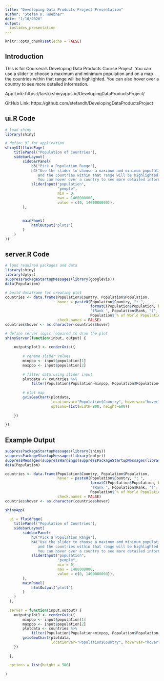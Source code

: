 ---
title: "Developing Data Products Project Presentation"
author: "Stefan D. Huebner"
date: "1/16/2020"
output: 
  ioslides_presentation
---

```{r setup, include=FALSE}
knitr::opts_chunk$set(echo = FALSE)
```

## Introduction

This is for Coursera's Developing Data Products Course Project. You can use a slider to choose a maximum and minimum population and on a map the countries within that range will be highlighted. You can also hover over a country to see more detailed information.

App Link: https://tarski.shinyapps.io/DevelopingDataProductsProject/

GitHub Link: https://github.com/stefandh/DevelopingDataProductsProject

## ui.R Code

<style>
slides > slide {
  overflow-x: auto !important;
  overflow-y: auto !important;
}
</style>

```{r, echo = TRUE, eval = FALSE}
# load shiny
library(shiny)

# define UI for application
shinyUI(fluidPage(
    titlePanel("Population of Countries"),
    sidebarLayout(
        sidebarPanel(
            h3("Pick a Population Range"),
            h4("Use the slider to choose a maximum and minimum population 
               and the countries within that range will be highlighted. 
               You can hover over a country to see more detailed information."),
            sliderInput("population",
                        "people",
                        min = 0,
                        max = 1400000000,
                        value = c(0, 1400000000)),
        ),
        
        
        mainPanel(
            htmlOutput("plot1")
        )
    )
))
```

## server.R Code

<style>
slides > slide {
  overflow-x: auto !important;
  overflow-y: auto !important;
}
</style>

```{r, echo = TRUE, eval = FALSE}
# load required packages and data
library(shiny)
library(dplyr)
suppressPackageStartupMessages(library(googleVis))
data(Population)

# build dataframe for creating plot
countries <- data.frame(Population$Country, Population$Population,
                        hover = paste0(Population$Country, ": ",
                                       formatC(Population$Population, big.mark = ","), " people ",
                                       "(Rank ", Population$Rank, ")", "; ",
                                       Population$`% of World Population`*100, "% of World Population"),
                        check.names = FALSE)
countries$hover <- as.character(countries$hover)

# define server logic required to draw the plot
shinyServer(function(input, output) {
    
    output$plot1 <- renderGvis({
        
        # rename slider values
        minpop <- input$population[1]
        maxpop <- input$population[2]
        
        # filter data using slider input
        plotdata <- countries %>% 
            filter(Population$Population>minpop, Population$Population<maxpop)
        
        # plot map
        gvisGeoChart(plotdata, 
                     locationvar="Population$Country", hovervar="hover",
                     options=list(width=800, height=600))
        
    })
    
})
```

## Example Output
```{r}
suppressPackageStartupMessages(library(shiny))
suppressPackageStartupMessages(library(dplyr))
suppressMessages(suppressWarnings(suppressPackageStartupMessages(library(googleVis))))
data(Population)

countries <- data.frame(Population$Country, Population$Population,
                        hover = paste0(Population$Country, ": ",
                                       formatC(Population$Population, big.mark = ","), " people ",
                                       "(Rank ", Population$Rank, ")", "; ",
                                       Population$`% of World Population`*100, "% of World Population"),
                        check.names = FALSE)
countries$hover <- as.character(countries$hover)

shinyApp(
  
  ui = fluidPage(
    titlePanel("Population of Countries"),
    sidebarLayout(
        sidebarPanel(
            h3("Pick a Population Range"),
            h4("Use the slider to choose a maximum and minimum population 
               and the countries within that range will be highlighted. 
               You can hover over a country to see more detailed information."),
            sliderInput("population",
                        "people",
                        min = 0,
                        max = 1400000000,
                        value = c(0, 1400000000)),
        ),
        mainPanel(
            htmlOutput("plot1")
        )
    )
  ),
  
  server = function(input,output) {
    output$plot1 <- renderGvis({
        minpop <- input$population[1]
        maxpop <- input$population[2]
        plotdata <- countries %>% 
            filter(Population$Population>minpop, Population$Population<maxpop)
        gvisGeoChart(plotdata, 
                     locationvar="Population$Country", hovervar="hover")
    })
    
  },
  
  options = list(height = 500)
  
)
```